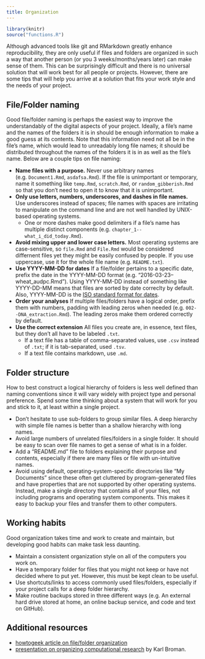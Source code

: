```yaml
---
title: Organization
---
```


```r
library(knitr)
source("functions.R")
```

Although advanced tools like git and RMarkdown greatly enhance reproducibility, they are only useful if files and folders are organized in such a way that another person (or you 3 weeks/months/years later) can make sense of them.
This can be surprisingly difficult and there is no universal solution that will work best for all people or projects.
However, there are some tips that will help you arrive at a solution that fits your work style and the needs of your project.

## File/Folder naming

Good file/folder naming is perhaps the easiest way to improve the understandably of the digital aspects of your project.
Ideally, a file's name and the names of the folders it is in should be enough information to make a good guess at its contents.
Note that this information need not all be in the file's name, which would lead to unreadably long file names; it should be distributed throughout the names of the folders it is in as well as the file's name.
Below are a couple tips on file naming:

- **Name files with a purpose.** Never use arbitrary names (e.g. `Document1.Rmd`, `asdafsa.Rmd`). If the file is unimportant or temporary, name it something like `temp.Rmd`, `scratch.Rmd`, or `random_gibberish.Rmd` so that you don't need to open it to know that it is unimportant.
- **Only use letters, numbers, underscores, and dashes in file names.** Use underscores instead of spaces; file names with spaces are irritating to manipulate on the command line and are not well handled by UNIX-based operating systems.  
    + One or more dashes make good delimiters if a file's name has multiple distinct components (e.g. `chapter_1--what_i_did_today.Rmd`).
- **Avoid mixing upper and lower case letters.** Most operating systems are case-sensitive, so `file.Rmd` and `File.Rmd` would be considered differnent files yet they might be easily confused by people. If you use uppercase, use it for the whole file name (e.g. `README.txt`).
- **Use YYYY-MM-DD for dates** If a file/folder pertains to a specific date, prefix the date in the YYYY-MM-DD format (e.g. "2016-03-23--wheat_audpc.Rmd"). Using YYYY-MM-DD instead of something like YYYY-DD-MM means that files are sorted by date correclty by default. Also, YYYY-MM-DD is the [ISO standard format for dates](http://www.iso.org/iso/home/standards/iso8601.htm).
- **Order your analyses** If multiple files/folders have a logical order, prefix them with numbers, padding with leading zeros when needed (e.g. `002--DNA_extraction.Rmd`). The leading zeros make them ordered correctly by default.
- **Use the correct extension** All files you create are, in essence, text files, but they don't all have to be labeled `.txt`.
    + If a text file has a table of comma-separated values, use `.csv` instead of `.txt`; if it is tab-separated, used `.tsv`. 
    + If a text file contains markdown, use `.md`.

## Folder structure 

How to best construct a logical hierarchy of folders is less well defined than naming conventions since it will vary widely with project type and personal preference. 
Spend some time thinking about a system that will work for you and stick to it, at least within a single project.

- Don't hesitate to use sub-folders to group similar files. A deep hierarchy with simple file names is better than a shallow hierarchy with long names.
- Avoid large numbers of unrelated files/folders in a single folder. It should be easy to scan over file names to get a sense of what is in a folder. 
- Add a "README.md" file to folders explaining their purpose and contents, especially if there are many files or file with un-intuitive names. 
- Avoid using default, operating-system-specific directories like "My Documents" since these often get cluttered by program-generated files and have properties that are not supported by other operating systems. Instead, make a single directory that contains all of your files, not including programs and operating system components. This makes it easy to backup your files and transfer them to other computers. 


## Working habits

Good organization takes time and work to create and maintain, but developing good habits can make task less daunting. 

- Maintain a consistent organization style on all of the computers you work on.
- Have a temporary folder for files that you might not keep or have not decided where to put yet. However, this must be kept clean to be useful.
- Use shortcuts/links to access commonly used files/folders, especially if your project calls for a deep folder hierarchy.
- Make routine backups stored in three different ways (e.g. An external hard drive stored at home, an online backup service, and code and text on GitHub).



## Additional resources

- [howtogeek article on file/folder organization](http://www.howtogeek.com/howto/15677/zen-and-the-art-of-file-and-folder-organization/)
- [presentation on organizing computational research](http://kbroman.org/Tools4RR/assets/lectures/06_org_eda_withnotes.pdf) by Karl Broman.